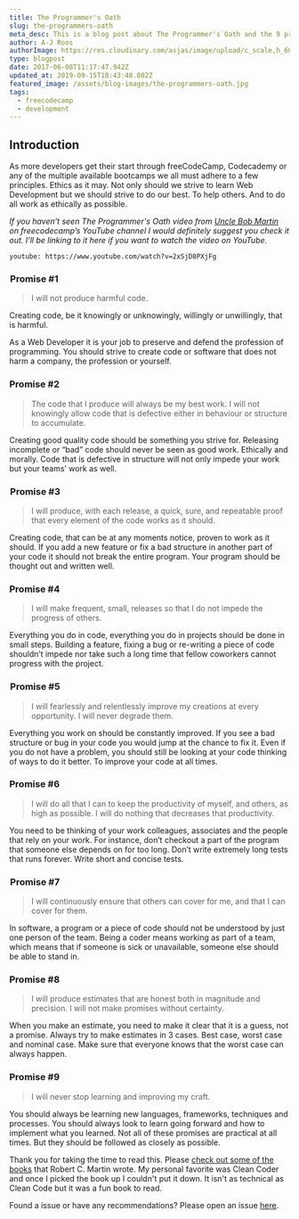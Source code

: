 ```yaml
---
title: The Programmer's Oath
slug: the-programmers-oath
meta_desc: This is a blog post about The Programmer's Oath and the 9 promises any developer should strive to keep.
author: A-J Roos
authorImage: https://res.cloudinary.com/asjas/image/upload/c_scale,h_60,q_auto:good,w_46/v1569442046/personal-website/profile_new.jpg
type: blogpost
date: 2017-06-08T11:17:47.942Z
updated_at: 2019-09-15T18:43:48.002Z
featured_image: /assets/blog-images/the-programmers-oath.jpg
tags:
  - freecodecamp
  - development
---
```


## Introduction

As more developers get their start through freeCodeCamp, Codecademy or any of the multiple available bootcamps we all
must adhere to a few principles. Ethics as it may. Not only should we strive to learn Web Development but we should
strive to do our best. To help others. And to do all work as ethically as possible.

_If you haven’t seen The Programmer's Oath video from [Uncle Bob Martin](https://en.wikipedia.org/wiki/Robert_C._Martin)
on freecodecamp’s YouTube channel I would definitely suggest you check it out. I’ll be linking to it here if you want to
watch the video on YouTube._

`youtube: https://www.youtube.com/watch?v=2xSjD8PXjFg`

###  Promise #1

> I will not produce harmful code.

Creating code, be it knowingly or unknowingly, willingly or unwillingly, that is harmful.

As a Web Developer it is your job to preserve and defend the profession of programming. You should strive to create code
or software that does not harm a company, the profession or yourself.

### Promise #2

> The code that I produce will always be my best work. I will not knowingly allow code that is defective either in
> behaviour or structure to accumulate.

Creating good quality code should be something you strive for. Releasing incomplete or “bad” code should never be seen
as good work. Ethically and morally. Code that is defective in structure will not only impede your work but your teams’
work as well.

###  Promise #3

> I will produce, with each release, a quick, sure, and repeatable proof that every element of the code works as it
> should.

Creating code, that can be at any moments notice, proven to work as it should. If you add a new feature or fix a bad
structure in another part of your code it should not break the entire program. Your program should be thought out and
written well.

### Promise #4

> I will make frequent, small, releases so that I do not impede the progress of others.

Everything you do in code, everything you do in projects should be done in small steps. Building a feature, fixing a bug
or re-writing a piece of code shouldn’t impede nor take such a long time that fellow coworkers cannot progress with the
project.

###  Promise #5

> I will fearlessly and relentlessly improve my creations at every opportunity. I will never degrade them.

Everything you work on should be constantly improved. If you see a bad structure or bug in your code you would jump at
the chance to fix it. Even if you do not have a problem, you should still be looking at your code thinking of ways to do
it better. To improve your code at all times.

### Promise #6

> I will do all that I can to keep the productivity of myself, and others, as high as possible. I will do nothing that
> decreases that productivity.

You need to be thinking of your work colleagues, associates and the people that rely on your work. For instance, don’t
checkout a part of the program that someone else depends on for too long. Don’t write extremely long tests that runs
forever. Write short and concise tests.

###  Promise #7

> I will continuously ensure that others can cover for me, and that I can cover for them.

In software, a program or a piece of code should not be understood by just one person of the team. Being a coder means
working as part of a team, which means that if someone is sick or unavailable, someone else should be able to stand in.

### Promise #8

> I will produce estimates that are honest both in magnitude and precision. I will not make promises without certainty.

When you make an estimate, you need to make it clear that it is a guess, not a promise. Always try to make estimates in
3 cases. Best case, worst case and nominal case. Make sure that everyone knows that the worst case can always happen.

### Promise #9

> I will never stop learning and improving my craft.

You should always be learning new languages, frameworks, techniques and processes. You should always look to learn going
forward and how to implement what you learned. Not all of these promises are practical at all times. But they should be
followed as closely as possible.

Thank you for taking the time to read this. Please
[check out some of the books](https://www.goodreads.com/author/show/45372.Robert_C_Martin) that Robert C. Martin wrote.
My personal favorite was Clean Coder and once I picked the book up I couldn't put it down. It isn't as technical as
Clean Code but it was a fun book to read.

Found a issue or have any recommendations? Please open an issue
[here](https://github.com/Asjas/Personal-Website/issues).
